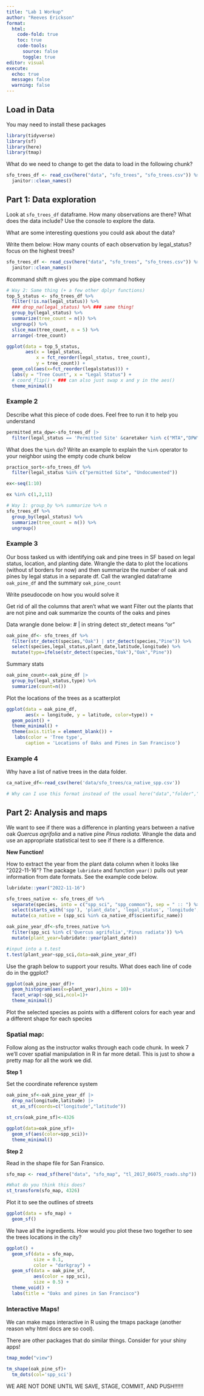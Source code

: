 ```yaml
---
title: "Lab 1 Workup"
author: "Reeves Erickson"
format: 
  html:
    code-fold: true
    toc: true
    code-tools:
      source: false
      toggle: true
editor: visual
execute:
  echo: true
  message: false
  warning: false
---
```


## Load in Data

You may need to install these packages

```r
library(tidyverse)
library(sf)
library(here)
library(tmap)
```

What do we need to change to get the data to load in the following chunk?

```r
sfo_trees_df <- read_csv(here("data", "sfo_trees", "sfo_trees.csv")) %>%
  janitor::clean_names()
```

## Part 1: Data exploration

Look at `sfo_trees_df` dataframe. How many observations are there? What does the data include? Use the console to explore the data.

What are some interesting questions you could ask about the data?

Write them below: How many counts of each observation by legal_status? focus on the highest trees?

```r
sfo_trees_df <- read_csv(here("data", "sfo_trees", "sfo_trees.csv")) %>%
  janitor::clean_names()
```

#command shift m gives you the pipe command hotkey

```r
# Way 2: Same thing (+ a few other dplyr functions)
top_5_status <- sfo_trees_df %>% 
  filter(!is.na(legal_status)) %>% 
  ### drop_na(legal_status) %>% ### same thing!
  group_by(legal_status) %>% 
  summarize(tree_count = n()) %>%
  ungroup() %>%
  slice_max(tree_count, n = 5) %>% 
  arrange(-tree_count)
```

```r
ggplot(data = top_5_status, 
       aes(x = legal_status, 
           x = fct_reorder(legal_status, tree_count),
           y = tree_count)) +
  geom_col(aes(x=fct_reorder(legalstatus))) +
  labs(y = "Tree Count", x = "Legal Status") +
  # coord_flip() + ### can also just swap x and y in the aes()
  theme_minimal() 
```

### Example 2

Describe what this piece of code does. Feel free to run it to help you understand

```r
permitted_mta_dpw<-sfo_trees_df |> 
  filter(legal_status == 'Permitted Site' &caretaker %in% c("MTA","DPW"))
```

What does the `%in%` do? Write an example to explain the `%in%` operator to your neighbor using the empty code chunk below

```r
practice_sort<-sfo_trees_df %>% 
  filter(legal_status %in% c("permitted Site", "Undocumented"))

ex<-seq(1:10)

ex %in% c(1,2,11)
```

```r
# Way 1: group_by %>% summarize %>% n
sfo_trees_df %>% 
  group_by(legal_status) %>% 
  summarize(tree_count = n()) %>%
  ungroup()
```

### Example 3

Our boss tasked us with identifying oak and pine trees in SF based on legal status, location, and planting date. Wrangle the data to plot the locations (without sf borders for now) and then summarize the number of oak and pines by legal status in a separate df. Call the wrangled dataframe `oak_pine_df` and the summary `oak_pine_count`

Write pseudocode on how you would solve it

Get rid of all the columns that aren't what we want Filter out the plants that are not pine and oak summarize the counts of the oaks and pines

Data wrangle done below: \# \| in string detect str_detect means "or"

```r
oak_pine_df<- sfo_trees_df %>% 
  filter(str_detect(species,"Oak") | str_detect(species,"Pine")) %>% 
  select(species,legal_status,plant_date,latitude,longitude) %>% 
  mutate(type=ifelse(str_detect(species,"Oak"),"Oak","Pine"))

```

Summary stats

```r
oak_pine_count<-oak_pine_df |> 
  group_by(legal_status,type) %>% 
  summarize(count=n())
```

Plot the locations of the trees as a scatterplot

```r
ggplot(data = oak_pine_df,
       aes(x = longitude, y = latitude, color=type)) +
  geom_point() +
  theme_minimal() +
  theme(axis.title = element_blank()) +
   labs(color = 'Tree type', 
       caption = 'Locations of Oaks and Pines in San Francisco')
```

### Example 4

Why have a list of native trees in the data folder.

```r
ca_native_df<-read_csv(here('data/sfo_trees/ca_native_spp.csv'))

# Why can I use this format instead of the usual here("data","folder","file")?
```

## Part 2: Analysis and maps

We want to see if there was a difference in planting years between a native oak *Quercus agrifolia* and a native pine *Pinus radiata*. Wrangle the data and use an appropriate statistical test to see if there is a difference.

**New Function!**

How to extract the year from the plant data column when it looks like "2022-11-16"? The package `lubridate` and function `year()` pulls out year information from date formats. See the example code below.

```r
lubridate::year("2022-11-16")
```

```r
sfo_trees_native <- sfo_trees_df %>% 
  separate(species, into = c("spp_sci", "spp_common"), sep = " :: ") %>%
  select(starts_with('spp'), 'plant_date', 'legal_status', 'longitude', 'latitude') %>%
  mutate(ca_native = (spp_sci %in% ca_native_df$scientific_name))
```

```r
oak_pine_year_df<-sfo_trees_native %>% 
  filter(spp_sci %in% c('Quercus agrifolia','Pinus radiata')) %>% 
  mutate(plant_year=lubridate::year(plant_date))

#input into a t.test
t.test(plant_year~spp_sci,data=oak_pine_year_df)
```

Use the graph below to support your results. What does each line of code do in the ggplot?

```r
ggplot(oak_pine_year_df)+
  geom_histogram(aes(x=plant_year),bins = 10)+
  facet_wrap(~spp_sci,ncol=1)+
  theme_minimal()
```

Plot the selected species as points with a different colors for each year and a different shape for each species

### Spatial map:

Follow along as the instructor walks through each code chunk. In week 7 we'll cover spatial manipulation in R in far more detail. This is just to show a pretty map for all the work we did.

**Step 1**

Set the coordinate reference system

```r
oak_pine_sf<-oak_pine_year_df |> 
  drop_na(longitude,latitude) |> 
  st_as_sf(coords=c("longitude","latitude"))

st_crs(oak_pine_sf)<-4326

ggplot(data=oak_pine_sf)+
  geom_sf(aes(color=spp_sci))+
  theme_minimal()
```

**Step 2**

Read in the shape file for San Fransico.

```r
sfo_map <- read_sf(here("data", "sfo_map", "tl_2017_06075_roads.shp"))

#What do you think this does?
st_transform(sfo_map, 4326)
```

Plot it to see the outlines of streets

```r
ggplot(data = sfo_map) +
  geom_sf()
```

We have all the ingredients. How would you plot these two together to see the trees locations in the city?

```r
ggplot() +
  geom_sf(data = sfo_map,
          size = 0.1,
          color = "darkgray") +
  geom_sf(data = oak_pine_sf, 
          aes(color = spp_sci),
          size = 0.5) +
  theme_void() +
  labs(title = "Oaks and pines in San Francisco")
```

### Interactive Maps!

We can make maps interactive in R using the tmaps package (another reason why html docs are so cool).

There are other packages that do similar things. Consider for your shiny apps!

```r
tmap_mode("view")

tm_shape(oak_pine_sf)+
  tm_dots(col='spp_sci')
```

WE ARE NOT DONE UNTIL WE SAVE, STAGE, COMMIT, AND PUSH!!!!!!
